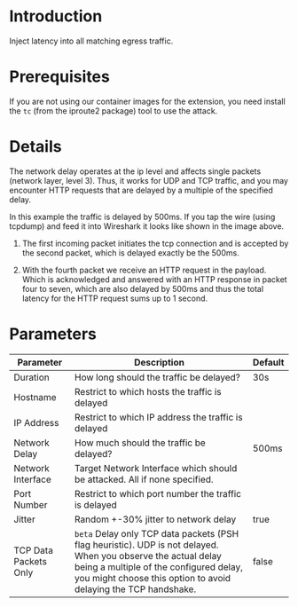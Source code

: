 # Introduction

Inject latency into all matching egress traffic.

# Prerequisites

If you are not using our container images for the extension, you need install the `tc` (from the iproute2 package) tool to use the attack.

# Details

The network delay operates at the ip level and affects single packets (network layer, level 3). Thus, it works for UDP and TCP traffic, and you may encounter HTTP requests that are delayed by a multiple of the specified delay.

In this example the traffic is delayed by 500ms. If you tap the wire (using tcpdump) and feed it into Wireshark it looks like shown in the image above.

1. The first incoming packet initiates the tcp connection and is accepted by the second packet, which is delayed exactly be the 500ms.

2. With the fourth packet we receive an HTTP request in the payload. Which is acknowledged and answered with an HTTP response in packet four to seven, which are also delayed by 500ms and thus the total latency for the HTTP request sums up to 1 second.

# Parameters

| Parameter             | Description                                                                                                                                                                                                                | Default |
|-----------------------|----------------------------------------------------------------------------------------------------------------------------------------------------------------------------------------------------------------------------|---------|
| Duration              | How long should the traffic be delayed?                                                                                                                                                                                    | 30s     |
| Hostname              | Restrict to which hosts the traffic is delayed                                                                                                                                                                             |         |
| IP Address            | Restrict to which IP address the traffic is delayed                                                                                                                                                                        |         |
| Network Delay         | How much should the traffic be delayed?                                                                                                                                                                                    | 500ms   |
| Network Interface     | Target Network Interface which should be attacked. All if none specified.                                                                                                                                                  |         |
| Port Number           | Restrict to which port number the traffic is delayed                                                                                                                                                                       |         |
| Jitter                | Random +-30% jitter to network delay                                                                                                                                                                                       | true    |
| TCP Data Packets Only | `beta` Delay only TCP data packets (PSH flag heuristic). UDP is not delayed. When you observe the actual delay being a multiple of the configured delay, you might choose this option to avoid delaying the TCP handshake. | false   |
